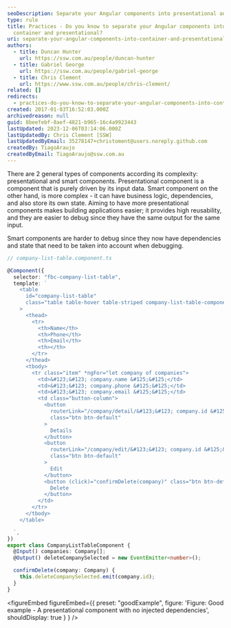 ```yaml
---
seoDescription: Separate your Angular components into presentational and container ones to simplify application development and improve maintainability.
type: rule
title: Practices - Do you know to separate your Angular components into
  container and presentational?
uri: separate-your-angular-components-into-container-and-presentational
authors:
  - title: Duncan Hunter
    url: https://ssw.com.au/people/duncan-hunter
  - title: Gabriel George
    url: https://ssw.com.au/people/gabriel-george
  - title: Chris Clement
    url: https://www.ssw.com.au/people/chris-clement/
related: []
redirects:
  - practices-do-you-know-to-separate-your-angular-components-into-container-and-presentational-components
created: 2017-01-03T16:52:03.000Z
archivedreason: null
guid: 8beefebf-8aef-4821-b965-16c4a9923443
lastUpdated: 2023-12-06T03:14:06.000Z
lastUpdatedBy: Chris Clement [SSW]
lastUpdatedByEmail: 35278147+christoment@users.noreply.github.com
createdBy: TiagoAraujo
createdByEmail: TiagoAraujo@ssw.com.au
---
```


There are 2 general types of components according its complexity: presentational and smart components. Presentational component is a component that is purely driven by its input data. Smart component on the other hand, is more complex - it can have business logic, dependencies, and also store its own state.
Aiming to have more presentational components makes building applications easier; it provides high reusability, and they are easier to debug since they have the same output for the same input.

Smart components are harder to debug since they now have dependencies and state that need to be taken into account when debugging.

```typescript
// company-list-table.component.ts

@Component({
  selector: "fbc-company-list-table",
  template: `
    <table
      id="company-list-table"
      class="table table-hover table-striped company-list-table-component"
    >
      <thead>
        <tr>
          <th>Name</th>
          <th>Phone</th>
          <th>Email</th>
          <th></th>
        </tr>
      </thead>
      <tbody>
        <tr class="item" *ngFor="let company of companies">
          <td>&#123;&#123; company.name &#125;&#125;</td>
          <td>&#123;&#123; company.phone &#125;&#125;</td>
          <td>&#123;&#123; company.email &#125;&#125;</td>
          <td class="button-column">
            <button
              routerLink="/company/detail/&#123;&#123; company.id &#125;&#125;"
              class="btn btn-default"
            >
              Details
            </button>
            <button
              routerLink="/company/edit/&#123;&#123; company.id &#125;&#125;"
              class="btn btn-default"
            >
              Edit
            </button>
            <button (click)="confirmDelete(company)" class="btn btn-default">
              Delete
            </button>
          </td>
        </tr>
      </tbody>
    </table>

  `,
})
export class CompanyListTableComponent {
  @Input() companies: Company[];
  @Output() deleteCompanySelected = new EventEmitter<number>();

  confirmDelete(company: Company) {
    this.deleteCompanySelected.emit(company.id);
  }
}
```

<figureEmbed figureEmbed={{
  preset: "goodExample",
  figure: 'Figure: Good example - A presentational component with no injected dependencies',
  shouldDisplay: true
} } />

